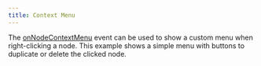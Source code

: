 ```yaml
---
title: Context Menu
---
```



The [onNodeContextMenu](/api-reference/svelte-flow#event-on:nodecontextmenu) event can be used to show a custom menu when right-clicking a node. This example shows a simple menu with buttons to duplicate or delete the clicked node.

<RemoteCodeViewer
  route="examples/interaction/context-menu"
  framework="svelte"
/>
